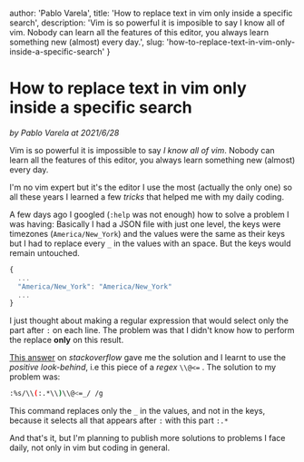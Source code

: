 

  author: 'Pablo Varela',
  title: 'How to replace text in vim only inside a specific search',
  description: 'Vim is so powerful it is imposible to say I know all of vim. Nobody can learn all the features of this editor, you always learn something new (almost) every day.',
  slug: 'how-to-replace-text-in-vim-only-inside-a-specific-search'
}

# How to replace text in vim only inside a specific search

<i className="text-xs text-neutral-8">by Pablo Varela at 2021/6/28</i>

<FeatureImage src="https://ik.imagekit.io/pablopunk/posts/how-to-replace-text-in-vim-only-inside-a-specific-search.jpg?updatedAt=1698057155846" alt="How to replace text in vim only inside a specific search" />

Vim is so powerful it is impossible to say *I know all of vim*. Nobody can learn all the features of this editor, you always learn something new (almost) every day.

I'm no vim expert but it's the editor I use the most (actually the only one) so all these years I learned a few *tricks* that helped me with my daily coding.

A few days ago I googled (`:help` was not enough) how to solve a problem I was having: Basically I had a JSON file with just one level, the keys were timezones (`America/New_York`) and the values were the same as their keys but I had to replace every `_` in the values with an space. But the keys would remain untouched.

```ts
{
  ...
  "America/New_York": "America/New_York"
  ...
}
```

I just thought about making a regular expression that would select only the part after `:` on each line. The problem was that I didn't know how to perform the replace **only** on this result.

[This answer](https://stackoverflow.com/a/34601909/4396912) on *stackoverflow* gave me the solution and I learnt to use the *positive look-behind*, i.e this piece of a *regex* `\\@<=` . The solution to my problem was:

```bash
:%s/\\(:.*\\)\\@<=_/ /g
```

This command replaces only the `_` in the values, and not in the keys, because it selects all that appears after `:` with this part `:.*`

And that's it, but I'm planning to publish more solutions to problems I face daily, not only in vim but coding in general.
